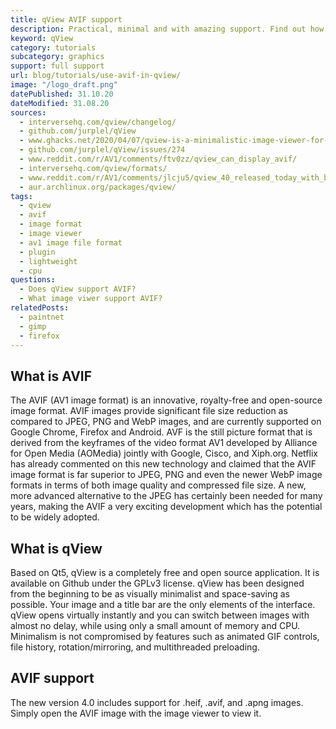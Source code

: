 ```yaml
---
title: qView AVIF support
description: Practical, minimal and with amazing support. Find out how you can use AVIF images in qVIew.
keyword: qView
category: tutorials
subcategory: graphics
support: full support
url: blog/tutorials/use-avif-in-qview/
image: "/logo_draft.png"
datePublished: 31.10.20
dateModified: 31.08.20
sources:
  - interversehq.com/qview/changelog/
  - github.com/jurplel/qView
  - www.ghacks.net/2020/04/07/qview-is-a-minimalistic-image-viewer-for-windows-linux-and-macos/
  - github.com/jurplel/qView/issues/274
  - www.reddit.com/r/AV1/comments/ftv0zz/qview_can_display_avif/
  - interversehq.com/qview/formats/
  - www.reddit.com/r/AV1/comments/jlcju5/qview_40_released_today_with_built_in_support_for/
  - aur.archlinux.org/packages/qview/
tags:
  - qview
  - avif
  - image format
  - image viewer
  - av1 image file format
  - plugin
  - lightweight
  - cpu
questions:
  - Does qView support AVIF?
  - What image viwer support AVIF?
relatedPosts:
  - paintnet
  - gimp
  - firefox
---
```


## What is AVIF

The AVIF (AV1 image format) is an innovative, royalty-free and open-source image format. AVIF images provide significant file size reduction as compared to JPEG, PNG and WebP images, and are currently supported on Google Chrome, Firefox and Android. AVF is the still picture format that is derived from the keyframes of the video format AV1 developed by Alliance for Open Media (AOMedia) jointly with Google, Cisco, and Xiph.org. Netflix has already commented on this new technology and claimed that the AVIF image format is far superior to JPEG, PNG and even the newer WebP image formats in terms of both image quality and compressed file size. A new, more advanced alternative to the JPEG has certainly been needed for many years, making the AVIF a very exciting development which has the potential to be widely adopted.

## What is qView

Based on Qt5, qView is a completely free and open source application. It is available on Github under the GPLv3 license. qView has been designed from the beginning to be as visually minimalist and space-saving as possible. Your image and a title bar are the only elements of the interface. qView opens virtually instantly and you can switch between images with almost no delay, while using only a small amount of memory and CPU. Minimalism is not compromised by features such as animated GIF controls, file history, rotation/mirroring, and multithreaded preloading.

## AVIF support

The new version 4.0 includes support for .heif, .avif, and .apng images. Simply open the AVIF image with the image viewer to view it.
